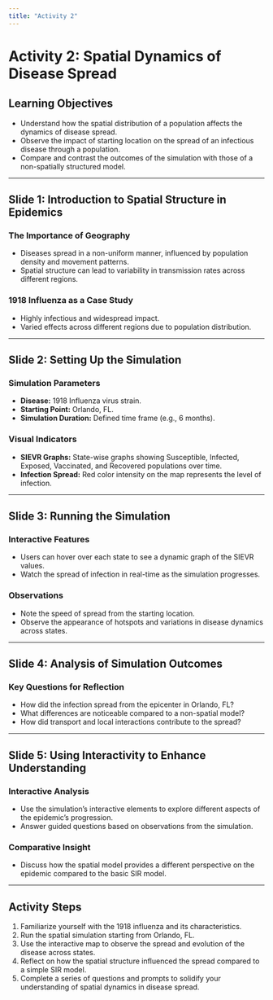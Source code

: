 ```yaml
---
title: "Activity 2"
---
```


# Activity 2: Spatial Dynamics of Disease Spread

## Learning Objectives

- Understand how the spatial distribution of a population affects the dynamics of disease spread.
- Observe the impact of starting location on the spread of an infectious disease through a population.
- Compare and contrast the outcomes of the simulation with those of a non-spatially structured model.

---

## Slide 1: Introduction to Spatial Structure in Epidemics

### The Importance of Geography

- Diseases spread in a non-uniform manner, influenced by population density and movement patterns.
- Spatial structure can lead to variability in transmission rates across different regions.

### 1918 Influenza as a Case Study

- Highly infectious and widespread impact.
- Varied effects across different regions due to population distribution.

---

## Slide 2: Setting Up the Simulation

### Simulation Parameters

- **Disease:** 1918 Influenza virus strain.
- **Starting Point:** Orlando, FL.
- **Simulation Duration:** Defined time frame (e.g., 6 months).

### Visual Indicators

- **SIEVR Graphs:** State-wise graphs showing Susceptible, Infected, Exposed, Vaccinated, and Recovered populations over time.
- **Infection Spread:** Red color intensity on the map represents the level of infection.

---

## Slide 3: Running the Simulation

### Interactive Features

- Users can hover over each state to see a dynamic graph of the SIEVR values.
- Watch the spread of infection in real-time as the simulation progresses.

### Observations

- Note the speed of spread from the starting location.
- Observe the appearance of hotspots and variations in disease dynamics across states.

---

## Slide 4: Analysis of Simulation Outcomes

### Key Questions for Reflection

- How did the infection spread from the epicenter in Orlando, FL?
- What differences are noticeable compared to a non-spatial model?
- How did transport and local interactions contribute to the spread?

---

## Slide 5: Using Interactivity to Enhance Understanding

### Interactive Analysis

- Use the simulation's interactive elements to explore different aspects of the epidemic's progression.
- Answer guided questions based on observations from the simulation.

### Comparative Insight

- Discuss how the spatial model provides a different perspective on the epidemic compared to the basic SIR model.

---

## Activity Steps

1. Familiarize yourself with the 1918 influenza and its characteristics.
2. Run the spatial simulation starting from Orlando, FL.
3. Use the interactive map to observe the spread and evolution of the disease across states.
4. Reflect on how the spatial structure influenced the spread compared to a simple SIR model.
5. Complete a series of questions and prompts to solidify your understanding of spatial dynamics in disease spread.

